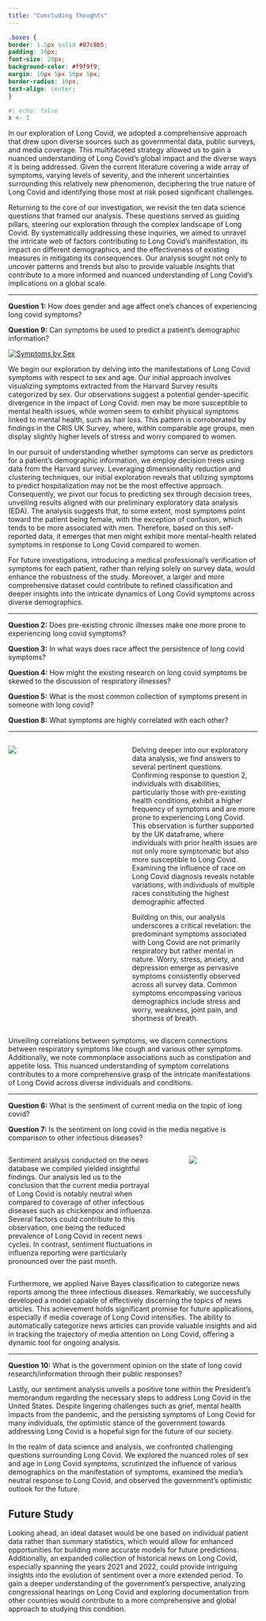 ```yaml
---
title: "Concluding Thoughts"
---
```


```css
.boxes {
border: 1.5px solid #87c8b5;
padding: 10px;
font-size: 20px;
background-color: #f9f9f9;
margin: 10px 5px 10px 5px;
border-radius: 10px;
text-align: center;
}
```

```r
#| echo: false
x <- 1
```


In our exploration of Long Covid, we adopted a comprehensive approach that drew upon diverse sources such as governmental data, public surveys, and media coverage. This multifaceted strategy allowed us to gain a nuanced understanding of Long Covid's global impact and the diverse ways it is being addressed. Given the current literature covering a wide array of symptoms, varying levels of severity, and the inherent uncertainties surrounding this relatively new phenomenon, deciphering the true nature of Long Covid and identifying those most at risk posed significant challenges.

Returning to the core of our investigation, we revisit the ten data science questions that framed our analysis. These questions served as guiding pillars, steering our exploration through the complex landscape of Long Covid. By systematically addressing these inquiries, we aimed to unravel the intricate web of factors contributing to Long Covid's manifestation, its impact on different demographics, and the effectiveness of existing measures in mitigating its consequences. Our analysis sought not only to uncover patterns and trends but also to provide valuable insights that contribute to a more informed and nuanced understanding of Long Covid's implications on a global scale.

---

::: {.boxes}

**Question 1:** How does gender and age affect one’s chances of experiencing long covid symptoms? 

**Question 9:** Can symptoms be used to predict a patient's demographic information? 

:::

<div class='tableauPlaceholder' id='viz1701838217248' style='position: relative'><noscript><a href='#'><img alt='Symptoms by Sex ' src='https:&#47;&#47;public.tableau.com&#47;static&#47;images&#47;ha&#47;harvard_symptoms&#47;Sheet1&#47;1_rss.png' style='border: none' /></a></noscript><object class='tableauViz'  style='display:none;'><param name='host_url' value='https%3A%2F%2Fpublic.tableau.com%2F' /> <param name='embed_code_version' value='3' /> <param name='site_root' value='' /><param name='name' value='harvard_symptoms&#47;Sheet1' /><param name='tabs' value='no' /><param name='toolbar' value='yes' /><param name='static_image' value='https:&#47;&#47;public.tableau.com&#47;static&#47;images&#47;ha&#47;harvard_symptoms&#47;Sheet1&#47;1.png' /> <param name='animate_transition' value='yes' /><param name='display_static_image' value='yes' /><param name='display_spinner' value='yes' /><param name='display_overlay' value='yes' /><param name='display_count' value='yes' /><param name='language' value='en-US' /><param name='filter' value='publish=yes' /></object></div>
<script type='text/javascript'>
var divElement = document.getElementById('viz1701838217248');
var vizElement = divElement.getElementsByTagName('object')[0];
vizElement.style.width='100%';vizElement.style.height=(divElement.offsetWidth*0.75)+'px';
var scriptElement = document.createElement('script');
scriptElement.src = 'https://public.tableau.com/javascripts/api/viz_v1.js';
vizElement.parentNode.insertBefore(scriptElement, vizElement);</script>


We begin our exploration by delving into the manifestations of Long Covid symptoms with respect to sex and age. Our initial approach involves visualizing symptoms extracted from the Harvard Survey results categorized by sex. Our observations suggest a potential gender-specific divergence in the impact of Long Covid: men may be more susceptible to mental health issues, while women seem to exhibit physical symptoms linked to mental health, such as hair loss. This pattern is corroborated by findings in the CRIS UK Survey, where, within comparable age groups, men display slightly higher levels of stress and worry compared to women.

In our pursuit of understanding whether symptoms can serve as predictors for a patient's demographic information, we employ decision trees using data from the Harvard survey. Leveraging dimensionality reduction and clustering techniques, our initial exploration reveals that utilizing symptoms to predict hospitalization may not be the most effective approach. Consequently, we pivot our focus to predicting sex through decision trees, unveiling results aligned with our preliminary exploratory data analysis (EDA). The analysis suggests that, to some extent, most symptoms point toward the patient being female, with the exception of confusion, which tends to be more associated with men. Therefore, based on this self-reported data, it emerges that men might exhibit more mental-health related symptoms in response to Long Covid compared to women.

For future investigations, introducing a medical professional's verification of symptoms for each patient, rather than relying solely on survey data, would enhance the robustness of the study. Moreover, a larger and more comprehensive dataset could contribute to refined classification and deeper insights into the intricate dynamics of Long Covid symptoms across diverse demographics.

---

::: {.boxes}

**Question 2:** Does pre-existing chronic illnesses make one more prone to experiencing long covid symptoms?

**Question 3:**  In what ways does race affect the persistence of long covid symptoms?

**Question 4:**  How might the existing research on long covid symptoms be skewed to the discussion of respiratory illnesses? 

**Question 5:**  What is the most common collection of symptoms present in someone with long covid? 

**Question 8:**  What symptoms are highly correlated with each other?

:::

---

:::: {.columns}

::: {.column width="40%"}
![](images/demographics.png){fig-align="center"} 
:::

::: {.column width="5%"}
<!-- empty column to create gap -->
:::

::: {.column width="55%"}

Delving deeper into our exploratory data analysis, we find answers to several pertinent questions. Confirming response to question 2, individuals with disabilities, particularly those with pre-existing health conditions, exhibit a higher frequency of symptoms and are more prone to experiencing Long Covid. This observation is further supported by the UK dataframe, where individuals with prior health issues are not only more symptomatic but also more susceptible to Long Covid. Examining the influence of race on Long Covid diagnosis reveals notable variations, with individuals of multiple races constituting the highest demographic affected.

Building on this, our analysis underscores a critical revelation: the predominant symptoms associated with Long Covid are not primarily respiratory but rather mental in nature. Worry, stress, anxiety, and depression emerge as pervasive symptoms consistently observed across all survey data. Common symptoms encompassing various demographics include stress and worry, weakness, joint pain, and shortness of breath.

:::

::::

Unveiling correlations between symptoms, we discern connections between respiratory symptoms like cough and various other symptoms. Additionally, we note commonplace associations such as constipation and appetite loss. This nuanced understanding of symptom correlations contributes to a more comprehensive grasp of the intricate manifestations of Long Covid across diverse individuals and conditions.

--- 

::: {.boxes}

**Question 6:** What is the sentiment of current media on the topic of long covid? 

**Question 7:** Is the sentiment on long covid in the media negative is comparison to other infectious diseases? 

:::

:::: {.columns}

::: {.column width="65%"}

Sentiment analysis conducted on the news database we compiled yielded insightful findings. Our analysis led us to the conclusion that the current media portrayal of Long Covid is notably neutral when compared to coverage of other infectious diseases such as chickenpox and influenza. Several factors could contribute to this observation, one being the reduced prevalence of Long Covid in recent news cycles. In contrast, sentiment fluctuations in influenza reporting were particularly pronounced over the past month.

:::

::: {.column width="5%"}
<!-- empty column to create gap -->
:::

::: {.column width="30%"}

![](images/sentiment_news.png){fig-align="center"}

:::

::::

Furthermore, we applied Naive Bayes classification to categorize news reports among the three infectious diseases. Remarkably, we successfully developed a model capable of effectively discerning the topics of news articles. This achievement holds significant promise for future applications, especially if media coverage of Long Covid intensifies. The ability to automatically categorize news articles can provide valuable insights and aid in tracking the trajectory of media attention on Long Covid, offering a dynamic tool for ongoing analysis.

---

::: {.boxes}

**Question 10:**  What is the government opinion on the state of long covid research/information through their public responses? 

:::

Lastly, our sentiment analysis unveils a positive tone within the President's memorandum regarding the necessary steps to address Long Covid in the United States. Despite lingering challenges such as grief, mental health impacts from the pandemic, and the persisting symptoms of Long Covid for many individuals, the optimistic stance of the government towards addressing Long Covid is a hopeful sign for the future of our society.

In the realm of data science and analysis, we confronted challenging questions surrounding Long Covid. We explored the nuanced roles of sex and age in Long Covid symptoms, scrutinized the influence of various demographics on the manifestation of symptoms, examined the media's neutral response to Long Covid, and observed the government's optimistic outlook for the future.


## Future Study

Looking ahead, an ideal dataset would be one based on individual patient data rather than summary statistics, which would allow for enhanced opportunities for building more accurate models for future predictions. Additionally, an expanded collection of historical news on Long Covid, especially spanning the years 2021 and 2022, could provide intriguing insights into the evolution of sentiment over a more extended period. To gain a deeper understanding of the government's perspective, analyzing congressional hearings on Long Covid and exploring documentation from other countries would contribute to a more comprehensive and global approach to studying this condition.